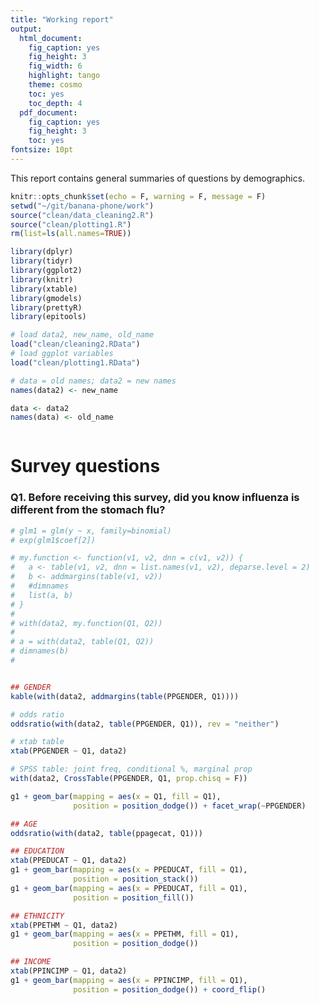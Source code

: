 ```yaml
---
title: "Working report"
output:
  html_document:
    fig_caption: yes
    fig_height: 3
    fig_width: 6
    highlight: tango
    theme: cosmo
    toc: yes
    toc_depth: 4
  pdf_document:
    fig_caption: yes
    fig_height: 3
    toc: yes
fontsize: 10pt
---
```


This report contains general summaries of questions by demographics.

```r
knitr::opts_chunk$set(echo = F, warning = F, message = F)
setwd("~/git/banana-phone/work")
source("clean/data_cleaning2.R")
source("clean/plotting1.R")
rm(list=ls(all.names=TRUE))

library(dplyr)
library(tidyr)
library(ggplot2)
library(knitr)
library(xtable)
library(gmodels)
library(prettyR)
library(epitools)

# load data2, new_name, old_name
load("clean/cleaning2.RData")
# load ggplot variables
load("clean/plotting1.RData")

# data = old names; data2 = new names
names(data2) <- new_name

data <- data2
names(data) <- old_name

```


```r



```


# Survey questions

### Q1. Before receiving this survey, did you know influenza is different from the stomach flu?

```r
# glm1 = glm(y ~ x, family=binomial)
# exp(glm1$coef[2])

# my.function <- function(v1, v2, dnn = c(v1, v2)) {
#   a <- table(v1, v2, dnn = list.names(v1, v2), deparse.level = 2)
#   b <- addmargins(table(v1, v2))
#   #dimnames
#   list(a, b)
# }
# 
# with(data2, my.function(Q1, Q2))
# 
# a = with(data2, table(Q1, Q2))
# dimnames(b)
# 


## GENDER
kable(with(data2, addmargins(table(PPGENDER, Q1))))

# odds ratio
oddsratio(with(data2, table(PPGENDER, Q1)), rev = "neither")

# xtab table
xtab(PPGENDER ~ Q1, data2)

# SPSS table: joint freq, conditional %, marginal prop
with(data2, CrossTable(PPGENDER, Q1, prop.chisq = F))

g1 + geom_bar(mapping = aes(x = Q1, fill = Q1),
              position = position_dodge()) + facet_wrap(~PPGENDER)

## AGE
oddsratio(with(data2, table(ppagecat, Q1)))

## EDUCATION
xtab(PPEDUCAT ~ Q1, data2)
g1 + geom_bar(mapping = aes(x = PPEDUCAT, fill = Q1),
              position = position_stack())
g1 + geom_bar(mapping = aes(x = PPEDUCAT, fill = Q1),
              position = position_fill())

## ETHNICITY
xtab(PPETHM ~ Q1, data2)
g1 + geom_bar(mapping = aes(x = PPETHM, fill = Q1),
              position = position_dodge())

## INCOME
xtab(PPINCIMP ~ Q1, data2)
g1 + geom_bar(mapping = aes(x = PPINCIMP, fill = Q1),
              position = position_dodge()) + coord_flip()

```

